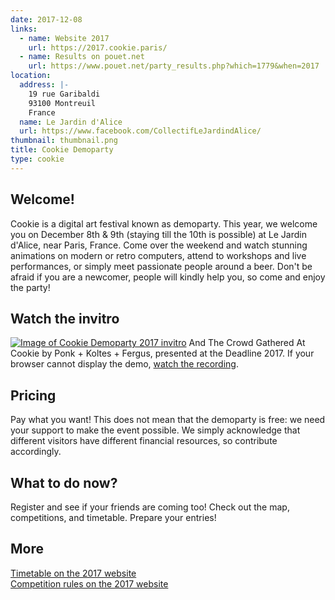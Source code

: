```yaml
---
date: 2017-12-08
links:
  - name: Website 2017
    url: https://2017.cookie.paris/
  - name: Results on pouet.net
    url: https://www.pouet.net/party_results.php?which=1779&when=2017
location:
  address: |-
    19 rue Garibaldi
    93100 Montreuil
    France
  name: Le Jardin d'Alice
  url: https://www.facebook.com/CollectifLeJardindAlice/
thumbnail: thumbnail.png
title: Cookie Demoparty
type: cookie
---
```



<YoutubeVideo videoId="Lx-vsXWUrGA" />

## Welcome!

Cookie is a digital art festival known as demoparty.
This year, we welcome you on December 8th & 9th (staying till the 10th is possible) at Le Jardin d'Alice, near Paris, France.
Come over the weekend and watch stunning animations on modern or retro computers, attend to workshops and live performances, or simply meet passionate people around a beer.
Don't be afraid if you are a newcomer, people will kindly help you, so come and enjoy the party!

## Watch the invitro

[![Image of Cookie Demoparty 2017 invitro](invitro.png)](https://leon196.github.io/Cookie2017/)
And The Crowd Gathered At Cookie by Ponk + Koltes + Fergus, presented at the Deadline 2017.
If your browser cannot display the demo, [watch the recording](https://vimeo.com/236200952).

## Pricing

Pay what you want!
This does not mean that the demoparty is free: we need your support to make the event possible. We simply acknowledge that different visitors have different financial resources, so contribute accordingly.

## What to do now?

Register and see if your friends are coming too!
Check out the map, competitions, and timetable.
Prepare your entries!

## More

[Timetable on the 2017 website](https://2017.cookie.paris/)  
[Competition rules on the 2017 website](https://2017.cookie.paris/competitions)
